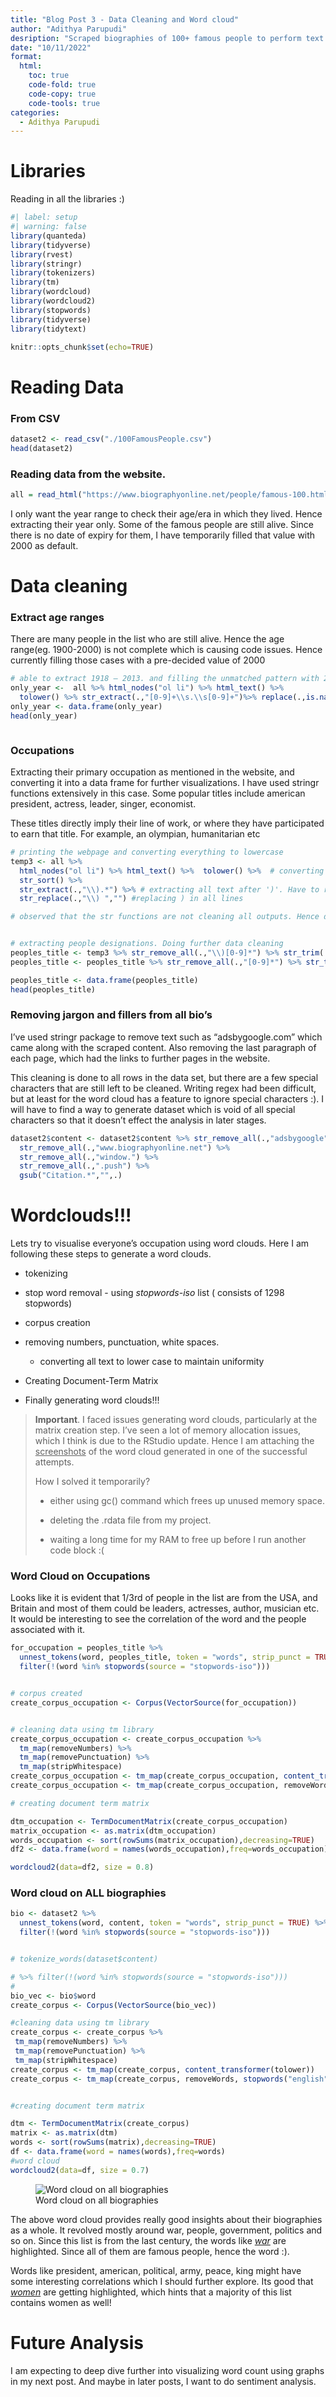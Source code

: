 ```yaml
---
title: "Blog Post 3 - Data Cleaning and Word cloud"
author: "Adithya Parupudi"
desription: "Scraped biographies of 100+ famous people to perform text analysis"
date: "10/11/2022"
format:
  html:
    toc: true
    code-fold: true
    code-copy: true
    code-tools: true
categories:
  - Adithya Parupudi
---
```


# Libraries

Reading in all the libraries :)

```r
#| label: setup
#| warning: false
library(quanteda)
library(tidyverse)
library(rvest)
library(stringr)
library(tokenizers)
library(tm)
library(wordcloud)
library(wordcloud2)
library(stopwords)
library(tidyverse)
library(tidytext)

knitr::opts_chunk$set(echo=TRUE)
```

# Reading Data

### **From CSV**

```r
dataset2 <- read_csv("./100FamousPeople.csv")
head(dataset2)
```

### **Reading data from the website**.

```r
all = read_html("https://www.biographyonline.net/people/famous-100.html")
```

I only want the year range to check their age/era in which they lived. Hence extracting their year only. Some of the famous people are still alive. Since there is no date of expiry for them, I have temporarily filled that value with 2000 as default.

# Data cleaning

### **Extract age ranges**

There are many people in the list who are still alive. Hence the age range(eg. 1900-2000) is not complete which is causing code issues. Hence currently filling those cases with a pre-decided value of 2000

```r
# able to extract 1918 – 2013. and filling the unmatched pattern with 2000
only_year <-  all %>% html_nodes("ol li") %>% html_text() %>% 
  tolower() %>% str_extract(.,"[0-9]+\\s.\\s[0-9]+")%>% replace(.,is.na(.),'2000')
only_year <- data.frame(only_year)
head(only_year)



```

### Occupations

Extracting their primary occupation as mentioned in the website, and converting it into a data frame for further visualizations. I have used stringr functions extensively in this case. Some popular titles include american president, actress, leader, singer, economist.

These titles directly imply their line of work, or where they have participated to earn that title. For example, an olympian, humanitarian etc

```r

# printing the webpage and converting everything to lowercase
temp3 <- all %>% 
  html_nodes("ol li") %>% html_text() %>%  tolower() %>%  # converting to lowercase
  str_sort() %>% 
  str_extract(.,"\\).*") %>% # extracting all text after ')'. Have to remove ')'
  str_replace(.,"\\) ","") #replacing ) in all lines

# observed that the str functions are not cleaning all outputs. Hence doing further data cleaning to get desired outputs


# extracting people designations. Doing further data cleaning
peoples_title <- temp3 %>% str_remove_all(.,"\\)[0-9]*") %>% str_trim(.,"both")
peoples_title <- peoples_title %>% str_remove_all(.,"[0-9]*") %>% str_trim(.,"right") %>% str_replace_all("[–|-|-|(|.]","") %>% str_trim(.,"both")

peoples_title <- data.frame(peoples_title)
head(peoples_title)

```

### Removing jargon and fillers from all bio's

I've used stringr package to remove text such as "adsbygoogle.com" which came along with the scraped content. Also removing the last paragraph of each page, which had the links to further pages in the website.

This cleaning is done to all rows in the data set, but there are a few special characters that are still left to be cleaned. Writing regex had been difficult, but at least for the word cloud has a feature to ignore special characters :). I will have to find a way to generate dataset which is void of all special characters so that it doesn't effect the analysis in later stages.

```r
dataset2$content <- dataset2$content %>% str_remove_all(.,"adsbygoogle") %>%
  str_remove_all(.,"www.biographyonline.net") %>% 
  str_remove_all(.,"window.") %>% 
  str_remove_all(.,".push") %>% 
  gsub("Citation.*","",.)

```

# Wordclouds!!!

Lets try to visualise everyone's occupation using word clouds. Here I am following these steps to generate a word clouds.

-   tokenizing

-   stop word removal - using *stopwords-iso* list ( consists of 1298 stopwords)

-   corpus creation

-   removing numbers, punctuation, white spaces.

    -   converting all text to lower case to maintain uniformity

-   Creating Document-Term Matrix

-   Finally generating word clouds!!!

> **Important**. I faced issues generating word clouds, particularly at the matrix creation step. I've seen a lot of memory allocation issues, which I think is due to the RStudio update. Hence I am attaching the [screenshots]{.underline} of the word cloud generated in one of the successful attempts.
>
> How I solved it temporarily?
>
> -   either using gc() command which frees up unused memory space.
>
> -   deleting the .rdata file from my project.
>
> -   waiting a long time for my RAM to free up before I run another code block :(

### Word Cloud on Occupations

Looks like it is evident that 1/3rd of people in the list are from the USA, and Britain and most of them could be leaders, actresses, author, musician etc. It would be interesting to see the correlation of the word and the people associated with it.

```r
for_occupation = peoples_title %>%
  unnest_tokens(word, peoples_title, token = "words", strip_punct = TRUE) %>% 
  filter(!(word %in% stopwords(source = "stopwords-iso"))) 


# corpus created
create_corpus_occupation <- Corpus(VectorSource(for_occupation))


# cleaning data using tm library
create_corpus_occupation <- create_corpus_occupation %>%
  tm_map(removeNumbers) %>%
  tm_map(removePunctuation) %>%
  tm_map(stripWhitespace)
create_corpus_occupation <- tm_map(create_corpus_occupation, content_transformer(tolower))
create_corpus_occupation <- tm_map(create_corpus_occupation, removeWords, stopwords("english"))

# creating document term matrix

dtm_occupation <- TermDocumentMatrix(create_corpus_occupation) 
matrix_occupation <- as.matrix(dtm_occupation) 
words_occupation <- sort(rowSums(matrix_occupation),decreasing=TRUE) 
df2 <- data.frame(word = names(words_occupation),freq=words_occupation)

wordcloud2(data=df2, size = 0.8)
```

### Word cloud on ALL biographies

```r
bio <- dataset2 %>% 
  unnest_tokens(word, content, token = "words", strip_punct = TRUE) %>% 
  filter(!(word %in% stopwords(source = "stopwords-iso"))) 


# tokenize_words(dataset$content)

# %>% filter(!(word %in% stopwords(source = "stopwords-iso"))) 
# 
bio_vec <- bio$word
create_corpus <- Corpus(VectorSource(bio_vec))

#cleaning data using tm library
create_corpus <- create_corpus %>%
 tm_map(removeNumbers) %>%
 tm_map(removePunctuation) %>%
 tm_map(stripWhitespace)
create_corpus <- tm_map(create_corpus, content_transformer(tolower))
create_corpus <- tm_map(create_corpus, removeWords, stopwords("english"))


#creating document term matrix

dtm <- TermDocumentMatrix(create_corpus)
matrix <- as.matrix(dtm)
words <- sort(rowSums(matrix),decreasing=TRUE)
df <- data.frame(word = names(words),freq=words)
#word cloud
wordcloud2(data=df, size = 0.7)
```

![Word cloud on all biographies](People_Bios.png)

The above word cloud provides really good insights about their biographies as a whole. It revolved mostly around war, people, government, politics and so on. Since this list is from the last century, the words like [*war*]{.underline} are highlighted. Since all of them are famous people, hence the word :).

Words like president, american, political, army, peace, king might have some interesting correlations which I should further explore. Its good that [*women*]{.underline} are getting highlighted, which hints that a majority of this list contains women as well!

# Future Analysis

I am expecting to deep dive further into visualizing word count using graphs in my next post. And maybe in later posts, I want to do sentiment analysis.
